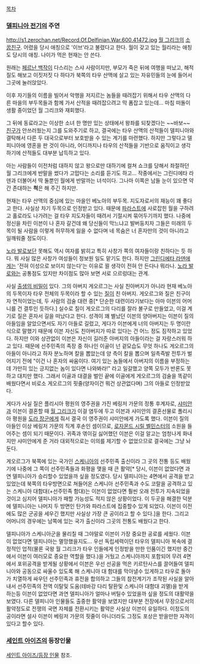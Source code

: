[[목차]]

=== [[델피니아 전기]]의 주연 ===
http://s1.zerochan.net/Record.Of.Delfinian.War.600.41472.jpg
[[월 그리크]]의 [[소꿉친구]]. 어렸을 당시 애칭으로 '이브'라고 불렸다고 한다. 월이 갖고 있는 월리라는 애칭도 당시의 애칭. 나이가 먹은 현재는 안 쓴다.

원래는 [[페르난 백작]]이 다스리는 스샤 사람이지만, 부모가 죽은 뒤에 여행을 떠났고, 해적질도 해보고 이짓저짓 다 하다가 북쪽의 타우 산맥에 살고 있는 자유민들의 눈에 들어서 그곳에 눌러앉았다.

이후 자기들의 이름을 빌어서 악행을 저지르는 놈들을 때려잡기 위해서 타우 산맥의 다른 마을의 부두목들과 함께 가서 산적을 때려잡으려고 막 폼잡고 있는데... 마침 떠돌이 생활 중이었던 월 그리크와 재회했다.

그 뒤에 동료라고는 이상한 소녀 한 명만 있는 상태에서 왕좌를 되찾겠다는 ~~바보~~[[친구]]가 안쓰러웠는지 그를 도와주기로 하고, 결국에는 타우 산맥의 산적들이 델피니아와 결탁해서 다른 두 대국으로부터 보호받을 수 있는 계기를 마련했다. 하지만 그렇다고 델피니아에 영혼을 판 것이 아니라, 어디까지나 타우의 산적들을 기반으로 움직이고 생각하기에 산적들도 대부분 납득하고 있다.

아는 사람들이 이전처럼 대하지 않고 왕으로만 대하기에 컬쳐 쇼크를 당해서 좌절하던 월 그리크에게 반말을 썼다가 고맙다는 소리를 듣기도 하고... 작중에서는 그린디에타 라덴과 더불어서 딱 둘뿐인 월에게 반말까는 녀석이다. 그나마 이쪽은 남들 눈이 있으면 약간 존대하는 '''척'''은 해 주긴 하지만.

현재는 타우 산맥의 중심에 있는 마을인 베노아의 부두목. 지도자로서의 재능이 꽤 좋다고 한다. 사실상 차기 두목으로 인정받고 있다. 때문에 [[파라스트]]에 사로잡힌 월을 구하려고 홀로라도 나가려는 걸 타우 지도자들이 때려서 기절시켜 묶어두기까지 했다. 나중에 정신을 차린 이븐이 나 혼자 갈건데 왜 당신들이 막느냐고 발버둥치자 그들은 미래의 두목이 될 사람을 이렇게 허무하게 잃을 수 없다며 네 목숨은 너 혼자만의 것이 아니라고 일깨워줄 정도이다.

[[노라 발로]]보단 못해도 역시 여자를 밝히고 특히 사창가 쪽의 여자들이랑 친하다는 듯 하다. 뭐 사실 많은 사창가 여성들이 정보원 일도 맡기도 한다. 하지만 [[그린디에타 라덴]]에게는 '전혀 이성으로 보이지 않는다'는 이유로 꾈 생각이 전혀 안 든다나 뭐라나. [[노라 발로]]와는 공통점도 있지만 차이점도 많아 보면 서로 으르렁대는 관계.

사실 [[출생의 비밀]]이 있다. 그의 아버지 게오르그는 사실 친아버지가 아니라 현재 베노아의 두목이자 타우 전체의 두목이라 할 수 있는 [[질]]이 친 아버지. 게오르그와 질은 친구이자 연적이었는데, 두 사람의 검술 대련 중[* 단순한 대련이라기보다는 아마 이븐의 어머니를 건 결투인 듯하다.] 실수로 질이 게오르그의 다리를 잘라 불구로 만들었고, 이걸 계기로 질은 혼자서 길을 떠났다고 한다. 성격이 꽤 별났던 이븐의 양아버지는 이븐이 질의 아들임을 알았으면서도 자기 아들로 길렀고, 게다가 이븐에게 너의 아버지는 두 명이란 식으로 말했기 때문에 이븐 자신도 친아버지가 따로 있다는 건 어느 정도 짐작하고 있었다. 하지만 이와 상관없이 이븐은 자신이 길러준 아버지의 아들이라는 걸 자랑스러워 하고 있다. 때문에 선주민족의 족장 중 하나인 이골이 넌 겉모습도 무엇 하나도 게오르그의 아들이 아니라고 하자 분노하며 칼을 뽑았는데 양 측이 칼을 뽑으며 일촉즉발 전투가 벌어지기 전에 "이건 나 혼자의 싸움이다. 여기 있는 놈들에서 아버지의 이름을 부정하는데 가만히 있는 긍지없는 놈이 있다면 나와봐라!" 라고 일갈했고 양쪽 모두가 반론도 못하고 대치만 했다. 그래서 이골과 대결을 벌인 끝에 이골에게 게오르그의 검술을 똑같이 배웠다면서 비로소 게오르그의 핏줄(양자이건 뭐건 상관없다며) 그의 아들로 인정받았다.

게다가 사실 질은 플리시아 평원의 영주권을 가진 베링저 가문의 정통 후계자로, [[샤미안]]과 이븐이 결혼할 때 [[월 그리크]]가 이걸 염두에 두고 이븐과 샤미안의 결혼선물로 폴리시아 평원을 [[도라 장군]]에게 줘서 결국 이 영주권이 샤미안에게 가도록 했다. 이븐이 질의 아들인 이상 베링저 가문의 직계 후손인 셈이므로, [[로자몬드 시릴 벨민스터]]의 소원을 들어주는 셈이 되기 때문이다. 귀족과 엮이길 싫어했던 이븐은 이걸 알고는 엄청나게 화내지만 샤미안에게 준 거라 대외적으로는 이의를 제기할 수 없었으므로 결국에는 그냥 놔둔다.

게오르그가 북쪽에 있는 국가인 [[스케니아]]의 선주민족 출신이라 그 곳의 전통 등도 배웠기에 나중에 그 쪽이 선주민족들과 화평을 맺을 때 큰 활약[* 당시, 이븐이 없었다면 과연 델피니아가 승리할수 있었을까 싶을 정도였다. 당시 델피니아는 4면에서 공격을 받고 있었는데 북쪽의 타우방면으로 쳐들어온 스케니아 선주민족과 수도 코랄을 공격하고 있는 스케니아 대함대(+선주민족 함대)는 이븐이 없었다면 훨씬 오래 전투가 지속되었을 것이고 심지어 델피니아가 패할 가능성도 적지 않은 상황이었다. 이 두곳을 해결한 덕분에 델피니아는 나머지 두 방면인 탄가와 파라스트에 집중할수 있게 되었다. 이븐이 이전에도 많은 군공을 세우긴 했지만 사실상 가장 큰 공이라고 할 수 있다.]을 한다. 그리고 어머니의 경우에는 남쪽에 있는 국가 출신이라 그곳의 전통도 배웠다고 한다.

델피니아가 스케니아군을 물리칠 때 그야말로 이븐이 가장 중요한 공로를 세웠다. 이븐이 없었다면 델피니아는 멸망했을지도... 우선 독립세력이던 타우의 델피니아 복속에 결정적인 업적(물론 국왕 월 그리크가 타우 인들에게 인정받을 만한 인품이긴 했지만 중간에서 이븐이 여러모로 중요한 역할을 했다.)을 거뒀고 스케니아까지 포함되어 무려 4면에서 포위공격을 받게될 상황에서 이븐은 우선 선공을 먹은 키르탄사스를 끌어들여 델피니아와 공동으로 싸울수 있도록 해 스케니아 대 함대를 막아낼수 있게하고 타우로 돌아가 치열하게 싸우던 선주민족과 휴전을 합의하고 그들의 참전계기가 조작된 사실을 알아내서 선주민족의 전역 이탈및 도움(테바강 다리 탈환및 스케니아 대함대 괴멸)을 받게 하는등 이븐이 없었다면 과연 델피니아가 얼마나 버틸수 있었을까 싶을 정도의 대활약을 보였다. 다른 델피니아 인물들도 출중한 활약을 보였지만 대부분 전장에서 무장으로서의 활약정도로 전쟁의 국면 자체를 전환시키는 활약은 사실상 이븐이 유일하다. 이정도의 공이라면 설사 이븐이 베링저 가문의 핏줄이 아니더라도 그정도 포상은 받을만한  자격이 있다고 할수 있다.
=== [[세인트 아이즈]]의 등장인물 ===

[[세인트 아이즈/등장 인물]] 참조.
